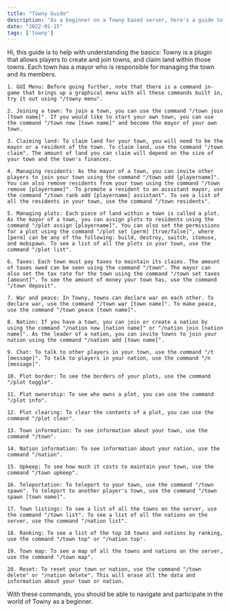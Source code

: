 ```yaml
---
title: "Towny Guide"
description: "As a beginner on a Towny based server, here's a guide to get started!"
date: "2022-01-15"
tags: ['towny']
---
```


<Note emoji="👋">Hi, this guide is to help with understanding the basics: Towny is a plugin that allows players to create and join towns, and claim land within those towns. Each town has a mayor who is responsible for managing the town and its members.</Note>

    1. GUI Menu: Before going further, note that there is a command in-game that brings up a graphical menu with all these commands built in, try it out using "/towny menu".

    2. Joining a town: To join a town, you can use the command "/town join [town name]". If you would like to start your own town, you can use the command "/town new [town name]" and become the mayor of your own town.

    3. Claiming land: To claim land for your town, you will need to be the mayor or a resident of the town. To claim land, use the command "/town claim". The amount of land you can claim will depend on the size of your town and the town's finances.

    4. Managing residents: As the mayor of a town, you can invite other players to join your town using the command "/town add [playername]". You can also remove residents from your town using the command "/town remove [playername]". To promote a resident to an assistant mayor, use the command "/town rank add [playername] assistant". To see a list of all the residents in your town, use the command "/town residents".

    5. Managing plots: Each piece of land within a town is called a plot. As the mayor of a town, you can assign plots to residents using the command "/plot assign [playername]". You can also set the permissions for a plot using the command "/plot set [perm] [true/false]", where [perm] can be any of the following: build, destroy, switch, itemuse, and mobspawn. To see a list of all the plots in your town, use the command "/plot list".

    6. Taxes: Each town must pay taxes to maintain its claims. The amount of taxes owed can be seen using the command "/town". The mayor can also set the tax rate for the town using the command "/town set taxes [amount]". To see the amount of money your town has, use the command "/town deposit".

    7. War and peace: In Towny, towns can declare war on each other. To declare war, use the command "/town war [town name]". To make peace, use the command "/town peace [town name]".

    8. Nation: If you have a town, you can join or create a nation by using the command "/nation new [nation name]" or "/nation join [nation name]". As the leader of a nation, you can invite towns to join your nation using the command "/nation add [town name]".

    9. Chat: To talk to other players in your town, use the command "/t [message]". To talk to players in your nation, use the command "/n [message]".

    10. Plot border: To see the borders of your plots, use the command "/plot toggle".

    11. Plot ownership: To see who owns a plot, you can use the command "/plot info".

    12. Plot clearing: To clear the contents of a plot, you can use the command "/plot clear".

    13. Town information: To see information about your town, use the command "/town".

    14. Nation information: To see information about your nation, use the command "/nation".

    15. Upkeep: To see how much it costs to maintain your town, use the command "/town upkeep".

    16. Teleportation: To teleport to your town, use the command "/town spawn". To teleport to another player's town, use the command "/town spawn [town name]".

    17. Town listings: To see a list of all the towns on the server, use the command "/town list". To see a list of all the nations on the server, use the command "/nation list".

    18. Ranking: To see a list of the top 10 towns and nations by ranking, use the command "/town top" or "/nation top".

    19. Town map: To see a map of all the towns and nations on the server, use the command "/town map".

    20. Reset: To reset your town or nation, use the command "/town delete" or "/nation delete". This will erase all the data and information about your town or nation.

<Note>With these commands, you should be able to navigate and participate in the world of Towny as a beginner.</Note>